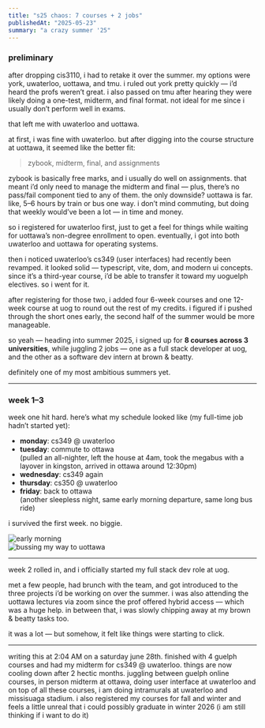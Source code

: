 ```yaml
---
title: "s25 chaos: 7 courses + 2 jobs"
publishedAt: "2025-05-23"
summary: "a crazy summer '25"
---
```


### preliminary

after dropping cis3110, i had to retake it over the summer. my options were york, uwaterloo, uottawa, and tmu. i ruled out york pretty quickly — i’d heard the profs weren’t great. i also passed on tmu after hearing they were likely doing a one-test, midterm, and final format. not ideal for me since i usually don’t perform well in exams.

that left me with uwaterloo and uottawa.

at first, i was fine with uwaterloo. but after digging into the course structure at uottawa, it seemed like the better fit:

> zybook, midterm, final, and assignments

zybook is basically free marks, and i usually do well on assignments. that meant i’d only need to manage the midterm and final — plus, there’s no pass/fail component tied to any of them. the only downside? uottawa is far. like, 5–6 hours by train or bus one way. i don’t mind commuting, but doing that weekly would’ve been a lot — in time and money.

so i registered for uwaterloo first, just to get a feel for things while waiting for uottawa’s non-degree enrollment to open. eventually, i got into both uwaterloo and uottawa for operating systems.

then i noticed uwaterloo’s cs349 (user interfaces) had recently been revamped. it looked solid — typescript, vite, dom, and modern ui concepts. since it’s a third-year course, i’d be able to transfer it toward my uoguelph electives. so i went for it.

after registering for those two, i added four 6-week courses and one 12-week course at uog to round out the rest of my credits. i figured if i pushed through the short ones early, the second half of the summer would be more manageable.

so yeah — heading into summer 2025, i signed up for **8 courses across 3 universities**, while juggling 2 jobs — one as a full stack developer at uog, and the other as a software dev intern at brown & beatty.

definitely one of my most ambitious summers yet.

---

### week 1–3

week one hit hard. here’s what my schedule looked like (my full-time job hadn’t started yet):

- **monday**: cs349 @ uwaterloo  
- **tuesday**: commute to ottawa  
  (pulled an all-nighter, left the house at 4am, took the megabus with a layover in kingston, arrived in ottawa around 12:30pm)  
- **wednesday**: cs349 again  
- **thursday**: cs350 @ uwaterloo  
- **friday**: back to ottawa  
  (another sleepless night, same early morning departure, same long bus ride)

i survived the first week. no biggie.

![early morning](/content/4ammotive.jpeg)  
![bussing my way to uottawa](/content/bus.jpeg)

---

week 2 rolled in, and i officially started my full stack dev role at uog.

met a few people, had brunch with the team, and got introduced to the three projects i’d be working on over the summer. i was also attending the uottawa lectures via zoom since the prof offered hybrid access — which was a huge help. in between that, i was slowly chipping away at my brown & beatty tasks too.

it was a lot — but somehow, it felt like things were starting to click.

---

writing this at 2:04 AM on a saturday june 28th. finished with 4 guelph courses and had my midterm for cs349 @ uwaterloo. things are now cooling down after 2 hectic months. juggling between guelph online courses, in person midterm at ottawa, doing user interface at uwaterloo and on top of all these courses, i am doing intramurals at uwaterloo and missisuaga stadium. i also registered my courses for fall and winter and feels a little unreal that i could possibly graduate in winter 2026 (i am still thinking if i want to do it)